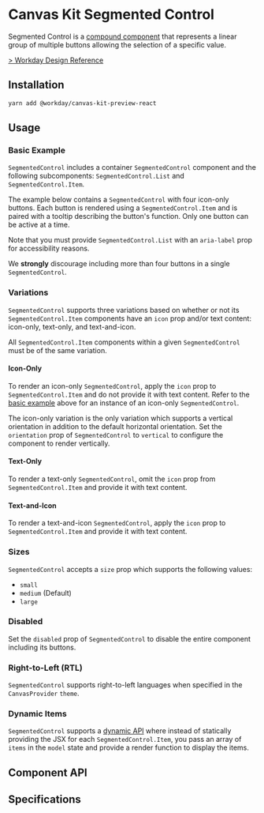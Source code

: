 


<Meta title="Preview/Segmented Control" component={SegmentedControl} />

# Canvas Kit Segmented Control

Segmented Control is a
[compound component](/getting-started/for-developers/resources/compound-components/) that represents
a linear group of multiple buttons allowing the selection of a specific value.

[> Workday Design Reference](https://design.workday.com/components/buttons/segmented-control)

## Installation

```sh
yarn add @workday/canvas-kit-preview-react
```

## Usage

### Basic Example

`SegmentedControl` includes a container `SegmentedControl` component and the following
subcomponents: `SegmentedControl.List` and `SegmentedControl.Item`.

The example below contains a `SegmentedControl` with four icon-only buttons. Each button is rendered
using a `SegmentedControl.Item` and is paired with a tooltip describing the button's function. Only
one button can be active at a time.

<ExampleCodeBlock code={Basic} />

Note that you must provide `SegmentedControl.List` with an `aria-label` prop for accessibility
reasons.

We **strongly** discourage including more than four buttons in a single `SegmentedControl`.

### Variations

`SegmentedControl` supports three variations based on whether or not its `SegmentedControl.Item`
components have an `icon` prop and/or text content: icon-only, text-only, and text-and-icon.

All `SegmentedControl.Item` components within a given `SegmentedControl` must be of the same
variation.

#### Icon-Only

To render an icon-only `SegmentedControl`, apply the `icon` prop to `SegmentedControl.Item` and do
not provide it with text content. Refer to the [basic example](#basic-example) above for an instance
of an icon-only `SegmentedControl`.

The icon-only variation is the only variation which supports a vertical orientation in addition to
the default horizontal orientation. Set the `orientation` prop of `SegmentedControl` to `vertical`
to configure the component to render vertically.

<ExampleCodeBlock code={Vertical} />

#### Text-Only

To render a text-only `SegmentedControl`, omit the `icon` prop from `SegmentedControl.Item` and
provide it with text content.

<ExampleCodeBlock code={TextOnly} />

#### Text-and-Icon

To render a text-and-icon `SegmentedControl`, apply the `icon` prop to `SegmentedControl.Item` and
provide it with text content.

<ExampleCodeBlock code={TextAndIcon} />

### Sizes

`SegmentedControl` accepts a `size` prop which supports the following values:

- `small`
- `medium` (Default)
- `large`

<ExampleCodeBlock code={Sizes} />

### Disabled

Set the `disabled` prop of `SegmentedControl` to disable the entire component including its buttons.

<ExampleCodeBlock code={Disabled} />

### Right-to-Left (RTL)

`SegmentedControl` supports right-to-left languages when specified in the `CanvasProvider` `theme`.

<ExampleCodeBlock code={RTL} />

### Dynamic Items

`SegmentedControl` supports a
[dynamic API](/getting-started/for-developers/resources/collection-api/#dynamic-items) where instead
of statically providing the JSX for each `SegmentedControl.Item`, you pass an array of `items` in
the `model` state and provide a render function to display the items.

<ExampleCodeBlock code={Dynamic} />

## Component API

<SymbolDoc name="SegmentedControl" fileName="/preview-react/" />

## Specifications

<Specifications file="SegmentedControl.spec.ts" name="SegmentedControl" />
